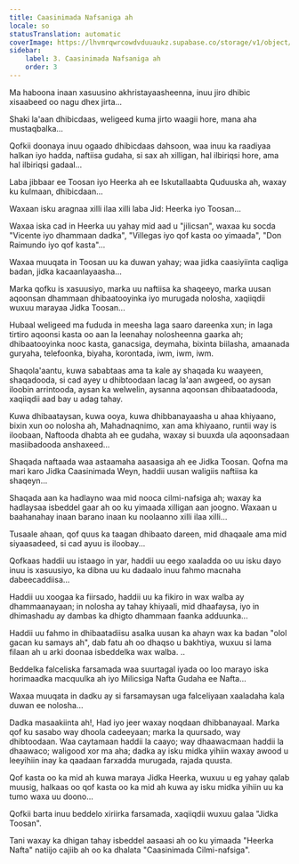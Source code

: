 ```yaml
---
title: Caasinimada Nafsaniga ah
locale: so
statusTranslation: automatic
coverImage: https://lhvmrqwrcowdvduuaukz.supabase.co/storage/v1/object/public/strapi-uploads/small_cover-tratado-de-psicologia-revolucionaria.webp-5e15e1cec4e0ebebcde5d7fc7565d8fd.webp
sidebar:
    label: 3. Caasinimada Nafsaniga ah
    order: 3
---
```

Ma haboona inaan xasuusino akhristayaasheenna, inuu jiro dhibic xisaabeed oo nagu dhex jirta...

Shaki la'aan dhibicdaas, weligeed kuma jirto waagii hore, mana aha mustaqbalka...

Qofkii doonaya inuu ogaado dhibicdaas dahsoon, waa inuu ka raadiyaa halkan iyo hadda, naftiisa gudaha, si sax ah xilligan, hal ilbiriqsi hore, ama hal ilbiriqsi gadaal...

Laba jibbaar ee Toosan iyo Heerka ah ee Iskutallaabta Quduuska ah, waxay ku kulmaan, dhibicdaan...

Waxaan isku aragnaa xilli ilaa xilli laba Jid: Heerka iyo Toosan...

Waxaa iska cad in Heerka uu yahay mid aad u "jilicsan", waxaa ku socda "Vicente iyo dhammaan dadka", "Villegas iyo qof kasta oo yimaada", "Don Raimundo iyo qof kasta"...

Waxaa muuqata in Toosan uu ka duwan yahay; waa jidka caasiyiinta caqliga badan, jidka kacaanlayaasha...

Marka qofku is xasuusiyo, marka uu naftiisa ka shaqeeyo, marka uusan aqoonsan dhammaan dhibaatooyinka iyo murugada nolosha, xaqiiqdii wuxuu marayaa Jidka Toosan...

Hubaal weligeed ma fududa in meesha laga saaro dareenka xun; in laga tirtiro aqoonsi kasta oo aan la leenahay nolosheenna gaarka ah; dhibaatooyinka nooc kasta, ganacsiga, deymaha, bixinta biilasha, amaanada guryaha, telefoonka, biyaha, korontada, iwm, iwm, iwm.

Shaqola'aantu, kuwa sababtaas ama ta kale ay shaqada ku waayeen, shaqadooda, si cad ayey u dhibtoodaan lacag la'aan awgeed, oo aysan iloobin arrintooda, aysan ka welwelin, aysanna aqoonsan dhibaatadooda, xaqiiqdii aad bay u adag tahay.

Kuwa dhibaataysan, kuwa ooya, kuwa dhibbanayaasha u ahaa khiyaano, bixin xun oo nolosha ah, Mahadnaqnimo, xan ama khiyaano, runtii way is iloobaan, Naftooda dhabta ah ee gudaha, waxay si buuxda ula aqoonsadaan masiibadooda anshaxeed...

Shaqada naftaada waa astaamaha aasaasiga ah ee Jidka Toosan. Qofna ma mari karo Jidka Caasinimada Weyn, haddii uusan waligiis naftiisa ka shaqeyn...

Shaqada aan ka hadlayno waa mid nooca cilmi-nafsiga ah; waxay ka hadlaysaa isbeddel gaar ah oo ku yimaada xilligan aan joogno. Waxaan u baahanahay inaan barano inaan ku noolaanno xilli ilaa xilli...

Tusaale ahaan, qof quus ka taagan dhibaato dareen, mid dhaqaale ama mid siyaasadeed, si cad ayuu is iloobay...

Qofkaas haddii uu istaago in yar, haddii uu eego xaaladda oo uu isku dayo inuu is xasuusiyo, ka dibna uu ku dadaalo inuu fahmo macnaha dabeecaddiisa...

Haddii uu xoogaa ka fiirsado, haddii uu ka fikiro in wax walba ay dhammaanayaan; in nolosha ay tahay khiyaali, mid dhaafaysa, iyo in dhimashadu ay dambas ka dhigto dhammaan faanka adduunka...

Haddii uu fahmo in dhibaatadiisu asalka uusan ka ahayn wax ka badan "olol gacan ku samays ah", dab fatu ah oo dhaqso u bakhtiya, wuxuu si lama filaan ah u arki doonaa isbeddelka wax walba. ..

Beddelka falceliska farsamada waa suurtagal iyada oo loo marayo iska horimaadka macquulka ah iyo Milicsiga Nafta Gudaha ee Nafta...

Waxaa muuqata in dadku ay si farsamaysan uga falceliyaan xaaladaha kala duwan ee nolosha...

Dadka masaakiinta ah!, Had iyo jeer waxay noqdaan dhibbanayaal. Marka qof ku sasabo way dhoola cadeeyaan; marka la quursado, way dhibtoodaan. Waa caytamaan haddii la caayo; way dhaawacmaan haddii la dhaawaco; waligood xor ma aha; dadka ay isku midka yihiin waxay awood u leeyihiin inay ka qaadaan farxadda murugada, rajada quusta.

Qof kasta oo ka mid ah kuwa maraya Jidka Heerka, wuxuu u eg yahay qalab muusig, halkaas oo qof kasta oo ka mid ah kuwa ay isku midka yihiin uu ka tumo waxa uu doono...

Qofkii barta inuu beddelo xiriirka farsamada, xaqiiqdii wuxuu galaa "Jidka Toosan".

Tani waxay ka dhigan tahay isbeddel aasaasi ah oo ku yimaada "Heerka Nafta" natiijo cajiib ah oo ka dhalata "Caasinimada Cilmi-nafsiga".

